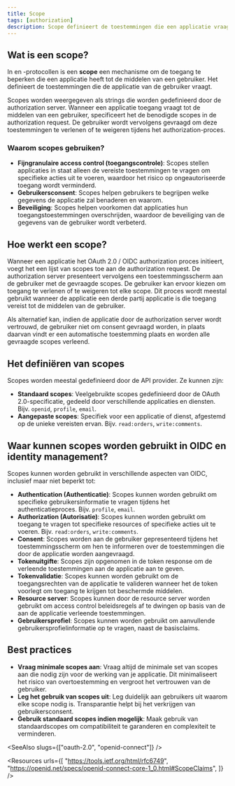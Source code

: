 ```yaml
---
title: Scope
tags: [authorization]
description: Scope definieert de toestemmingen die een applicatie vraagt van een gebruiker om toegang te krijgen tot hun beschermde middelen. Het is een fundamenteel concept in OAuth 2.0 en OIDC dat het toegangsniveau regelt dat een applicatie kan hebben tot de gegevens van een gebruiker.
---
```


## Wat is een scope?

In <Ref slug="oauth-2.0" /> en <Ref slug="openid-connect" />-protocollen is een **scope** een mechanisme om de toegang te beperken die een applicatie heeft tot de middelen van een gebruiker. Het definieert de toestemmingen die de applicatie van de gebruiker vraagt.

Scopes worden weergegeven als strings die worden gedefinieerd door de authorization server. Wanneer een applicatie toegang vraagt tot de middelen van een gebruiker, specificeert het de benodigde scopes in de authorization request. De gebruiker wordt vervolgens gevraagd om deze toestemmingen te verlenen of te weigeren tijdens het authorization-proces.

### Waarom scopes gebruiken?

- **Fijngranulaire access control (toegangscontrole)**: Scopes stellen applicaties in staat alleen de vereiste toestemmingen te vragen om specifieke acties uit te voeren, waardoor het risico op ongeautoriseerde toegang wordt verminderd.
- **Gebruikersconsent**: Scopes helpen gebruikers te begrijpen welke gegevens de applicatie zal benaderen en waarom.
- **Beveiliging**: Scopes helpen voorkomen dat applicaties hun toegangstoestemmingen overschrijden, waardoor de beveiliging van de gegevens van de gebruiker wordt verbeterd.

## Hoe werkt een scope?

Wanneer een applicatie het OAuth 2.0 / OIDC authorization proces initieert, voegt het een lijst van scopes toe aan de authorization request. De authorization server presenteert vervolgens een toestemmingsscherm aan de gebruiker met de gevraagde scopes. De gebruiker kan ervoor kiezen om toegang te verlenen of te weigeren tot elke scope. Dit proces wordt meestal gebruikt wanneer de applicatie een derde partij applicatie is die toegang vereist tot de middelen van de gebruiker.

Als alternatief kan, indien de applicatie door de authorization server wordt vertrouwd, de gebruiker niet om consent gevraagd worden, in plaats daarvan vindt er een automatische toestemming plaats en worden alle gevraagde scopes verleend.

## Het definiëren van scopes

Scopes worden meestal gedefinieerd door de API provider. Ze kunnen zijn:
- **Standaard scopes**: Veelgebruikte scopes gedefinieerd door de OAuth 2.0-specificatie, gedeeld door verschillende applicaties en diensten. Bijv. `openid`, `profile`, `email`.
- **Aangepaste scopes**: Specifiek voor een applicatie of dienst, afgestemd op de unieke vereisten ervan. Bijv. `read:orders`, `write:comments`.

## Waar kunnen scopes worden gebruikt in OIDC en identity management?

Scopes kunnen worden gebruikt in verschillende aspecten van OIDC, inclusief maar niet beperkt tot:

- **Authentication (Authenticatie)**: Scopes kunnen worden gebruikt om specifieke gebruikersinformatie te vragen tijdens het authenticatieproces. Bijv. `profile`, `email`.
- **Authorization (Autorisatie)**: Scopes kunnen worden gebruikt om toegang te vragen tot specifieke resources of specifieke acties uit te voeren. Bijv. `read:orders`, `write:comments`.
- **Consent**: Scopes worden aan de gebruiker gepresenteerd tijdens het toestemmingsscherm om hen te informeren over de toestemmingen die door de applicatie worden aangevraagd.
- **Tokenuitgifte**: Scopes zijn opgenomen in de token response om de verleende toestemmingen aan de applicatie aan te geven.
- **Tokenvalidatie**: Scopes kunnen worden gebruikt om de toegangsrechten van de applicatie te valideren wanneer het de token voorlegt om toegang te krijgen tot beschermde middelen.
- **Resource server**: Scopes kunnen door de resource server worden gebruikt om access control beleidsregels af te dwingen op basis van de aan de applicatie verleende toestemmingen.
- **Gebruikersprofiel**: Scopes kunnen worden gebruikt om aanvullende gebruikersprofielinformatie op te vragen, naast de basisclaims.

## Best practices

- **Vraag minimale scopes aan**: Vraag altijd de minimale set van scopes aan die nodig zijn voor de werking van je applicatie. Dit minimaliseert het risico van overtoestemming en vergroot het vertrouwen van de gebruiker.
- **Leg het gebruik van scopes uit**: Leg duidelijk aan gebruikers uit waarom elke scope nodig is. Transparantie helpt bij het verkrijgen van gebruikersconsent.
- **Gebruik standaard scopes indien mogelijk**: Maak gebruik van standaardscopes om compatibiliteit te garanderen en complexiteit te verminderen.

<SeeAlso slugs={["oauth-2.0", "openid-connect"]} />

<Resources
  urls={[
    "https://tools.ietf.org/html/rfc6749",
    "https://openid.net/specs/openid-connect-core-1_0.html#ScopeClaims",
  ]}
/>